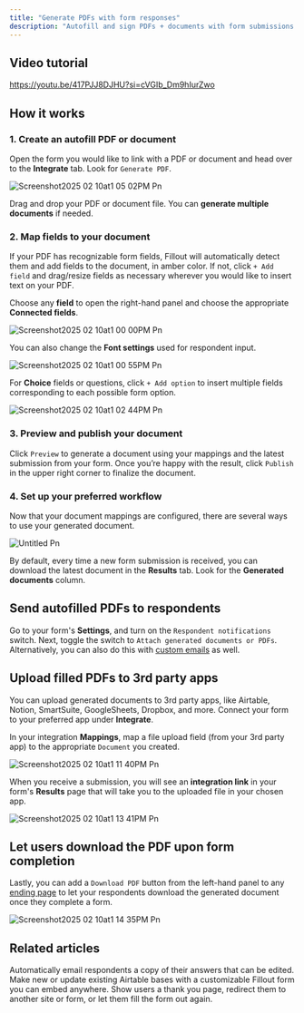 ```yaml
---
title: "Generate PDFs with form responses"
description: "Autofill and sign PDFs + documents with form submissions. Attach completed documents to email notifications, allow immediate download in the form or upload to 3rd party apps."
---
```


## Video tutorial

https://youtu.be/417PJJ8DJHU?si=cVGIb_Dm9hIurZwo

## How it works

### 1. Create an autofill PDF or document

Open the form you would like to link with a PDF or document and head over to the **Integrate** tab. Look for `Generate PDF`.

![Screenshot2025 02 10at1 05 02PM Pn](/images/Screenshot2025-02-10at1.05.02PM.png)

Drag and drop your PDF or document file. You can **generate multiple documents** if needed.

### 2. Map fields to your document

If your PDF has recognizable form fields, Fillout will automatically detect them and add fields to the document, in amber color. If not, click `+ Add field` and drag/resize fields as necessary wherever you would like to insert text on your PDF.

Choose any **field** to open the right-hand panel and choose the appropriate **Connected fields**.

![Screenshot2025 02 10at1 00 00PM Pn](/images/Screenshot2025-02-10at1.00.00PM.png)

You can also change the **Font settings** used for respondent input.

![Screenshot2025 02 10at1 00 55PM Pn](/images/Screenshot2025-02-10at1.00.55PM.png)

For **Choice** fields or questions, click `+ Add option` to insert multiple fields corresponding to each possible form option.

![Screenshot2025 02 10at1 02 44PM Pn](/images/Screenshot2025-02-10at1.02.44PM.png)

### 3. Preview and publish your document

Click `Preview` to generate a document using your mappings and the latest submission from your form. Once you’re happy with the result, click `Publish` in the upper right corner to finalize the document.

### 4. Set up your preferred workflow

Now that your document mappings are configured, there are several ways to use your generated document.

![Untitled Pn](/images/Untitled.png)

By default, every time a new form submission is received, you can download the latest document in the **Results** tab. Look for the **Generated documents** column.

## Send autofilled PDFs to respondents

Go to your form's **Settings**, and turn on the `Respondent notifications` switch. Next, toggle the switch to `Attach generated documents or PDFs`. Alternatively, you can also do this with [custom emails](https://www.notion.so/Respondent-notification-email-b63d309e89e7465b91b195a44ccf2788?pvs=21) as well.

## **Upload filled PDFs to 3rd party apps**

You can upload generated documents to 3rd party apps, like Airtable, Notion, SmartSuite, GoogleSheets, Dropbox, and more. Connect your form to your preferred app under **Integrate**.

In your integration **Mappings**, map a file upload field (from your 3rd party app) to the appropriate `Document` you created.

![Screenshot2025 02 10at1 11 40PM Pn](/images/Screenshot2025-02-10at1.11.40PM.png)

When you receive a submission, you will see an **integration link** in your form's **Results** page that will take you to the uploaded file in your chosen app.

![Screenshot2025 02 10at1 13 41PM Pn](/images/Screenshot2025-02-10at1.13.41PM.png)

## Let users download the PDF upon form completion

Lastly, you can add a `Download PDF` button from the left-hand panel to any [ending page](https://www.notion.so/Ending-page-c472321e634e4ac5bd3b08104407619b?pvs=21) to let your respondents download the generated document once they complete a form.

![Screenshot2025 02 10at1 14 35PM Pn](/images/Screenshot2025-02-10at1.14.35PM.png)

## **Related articles**

<CardGroup cols={3}>
  <Card title="Respondent notification email" icon="bell" iconType="regular" color="#FFC738">
    Automatically email respondents a copy of their answers that can be edited.
  </Card>
  <Card title="Create an Airtable form" icon="table-layout" iconType="regular" color="#FFC738">
    Make new or update existing Airtable bases with a customizable Fillout form you can embed anywhere.
  </Card>
  <Card title="Ending page" icon="party-bell" iconType="regular" color="#FFC738">
    Show users a thank you page, redirect them to another site or form, or let them fill the form out again.
  </Card>
</CardGroup>